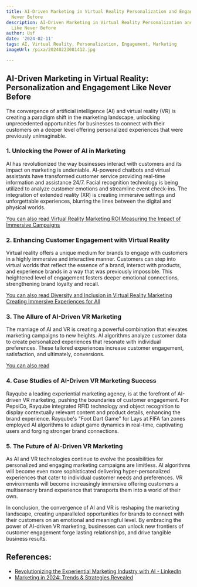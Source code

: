 ```yaml
---
title: AI-Driven Marketing in Virtual Reality Personalization and Engagement Like
  Never Before
description: AI-Driven Marketing in Virtual Reality Personalization and Engagement
  Like Never Before
author: Usf
date: '2024-02-11'
tags: AI, Virtual Reality, Personalization, Engagement, Marketing
imageUrl: /pixa/20240223081412.jpg

---
```

## AI-Driven Marketing in Virtual Reality: Personalization and  Engagement Like Never Before

The convergence of artificial intelligence (AI)  and virtual reality (VR) is creating a paradigm shift in the marketing landscape, unlocking unprecedented opportunities for businesses to  connect with their customers on  a deeper level offering personalized experiences that were previously unimaginable.

### 1. Unlocking the Power of AI in Marketing

AI has revolutionized the way businesses interact with customers and its impact on marketing is undeniable. AI-powered chatbots and virtual  assistants have transformed customer  service providing real-time information and assistance 24/7. Facial recognition technology is being utilized to  analyze customer emotions and streamline event check-ins. The  integration of extended reality (XR) is creating immersive settings and unforgettable experiences, blurring the lines between the digital and physical worlds.

[You can  also read Virtual Reality Marketing ROI Measuring the Impact of Immersive Campaigns](Virtual%20Reality%20Marketing%20ROI%20Measuring%20the%20Impact%20of%20Immersive%20Campaigns)


### 2. Enhancing Customer Engagement  with Virtual Reality

Virtual reality offers a unique medium for  brands  to engage with customers in  a highly immersive and interactive manner. Customers can step  into virtual worlds that reflect the  essence of a brand, interact  with products, and experience brands in a way  that was previously impossible. This heightened level of engagement fosters deeper emotional connections,  strengthening brand loyalty and recall.

[You can also read Diversity and Inclusion in Virtual Reality  Marketing Creating Immersive Experiences for All](Diversity%20and%20Inclusion%20in%20Virtual%20Reality%20Marketing%20Creating%20Immersive%20Experiences%20for%20All)


### 3. The Allure of AI-Driven VR  Marketing

The marriage of AI and VR is creating a  powerful combination that elevates marketing campaigns to new  heights. AI algorithms analyze customer data to create  personalized experiences  that  resonate with individual preferences. These tailored experiences increase customer engagement, satisfaction, and ultimately, conversions.

[You can also read ]()


### 4. Case Studies of  AI-Driven  VR Marketing Success

Rayqube a leading  experiential marketing agency,  is  at the forefront of AI-driven VR marketing, pushing the boundaries of customer engagement. For PepsiCo, Rayqube integrated RFID technology and object recognition to display contextually  relevant content and product details, enhancing the brand  experience. Rayqube's "Foot Dart Game" for Lays at FIFA fan zones employed AI algorithms to adapt game dynamics in real-time, captivating users and forging stronger brand connections.

### 5. The Future of AI-Driven VR Marketing

As AI and VR technologies continue to evolve the possibilities for personalized and engaging marketing campaigns are limitless.  AI algorithms will become even more sophisticated delivering hyper-personalized experiences that cater to individual customer needs and preferences. VR environments will become increasingly  immersive offering customers a multisensory brand  experience that transports them into  a world  of their own.

In conclusion, the convergence of AI and VR is reshaping the marketing landscape,  creating unparalleled opportunities for brands  to connect with their  customers on an emotional and meaningful  level. By embracing the power of AI-driven VR marketing, businesses  can unlock new  frontiers of customer  engagement forge lasting relationships, and  drive tangible business results.

## References:
- [Revolutionizing the Experiential Marketing Industry with AI - LinkedIn](https://www.linkedin.com/pulse/revolutionizing-experiential-marketing-industry-ai-be5of)
- [Marketing in 2024: Trends & Strategies Revealed](https://www.section5media.com/blog/marketing-in-2024/)
